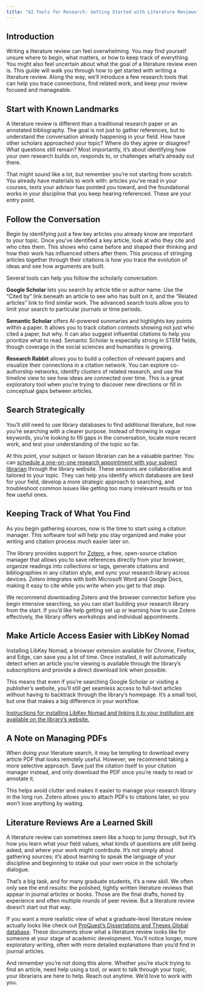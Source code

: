 ```yaml
---
title: "AI Tools for Research: Getting Started with Literature Reviews"
---
```


## Introduction

Writing a literature review can feel overwhelming. You may find yourself unsure where to begin, what matters, or how to keep track of everything. You might also feel uncertain about what the goal of a literature review even is. This guide will walk you through how to get started with writing a literature review. Along the way, we’ll introduce a few research tools that can help you trace connections, find related work, and keep your review focused and manageable.

## Start with Known Landmarks

A literature review is different than a traditional research paper or an annotated bibliography. The goal is not just to gather references, but to understand the conversation already happening in your field. How have other scholars approached your topic? Where do they agree or disagree? What questions still remain? Most importantly, it’s about identifying how your own research builds on, responds to, or challenges what’s already out there.

That might sound like a lot, but remember you’re not starting from scratch. You already have materials to work with: articles you’ve read in your courses, texts your advisor has pointed you toward, and the foundational works in your discipline that you keep hearing referenced. These are your entry point.

## Follow the Conversation

Begin by identifying just a few key articles you already know are important to your topic. Once you’ve identified a key article, look at who they cite and who cites them. This shows who came before and shaped their thinking and how their work has influenced others after them. This process of stringing articles together through their citations is how you trace the evolution of ideas and see how arguments are built.

Several tools can help you follow the scholarly conversation:

**Google Scholar** lets you search by article title or author name. Use the “Cited by” link beneath an article to see who has built on it, and the “Related articles” link to find similar work. The advanced search tools allow you to limit your search to particular journals or time periods.

**Semantic Scholar** offers AI-powered summaries and highlights key points within a paper. It allows you to track citation contexts showing not just who cited a paper, but why. It can also suggest influential citations to help you prioritize what to read. Semantic Scholar is especially strong in STEM fields, though coverage in the social sciences and humanities is growing.

**Research Rabbit** allows you to build a collection of relevant papers and visualize their connections in a citation network. You can explore co-authorship networks, identify clusters of related research, and use the timeline view to see how ideas are connected over time. This is a great exploratory tool when you’re trying to discover new directions or fill in conceptual gaps between articles.

## Search Strategically

You’ll still need to use library databases to find additional literature, but now you’re searching with a clearer purpose. Instead of throwing in vague keywords, you’re looking to fill gaps in the conversation, locate more recent work, and test your understanding of the topic so far.

At this point, your subject or liaison librarian can be a valuable partner. You can [schedule a one-on-one research appointment with your subject librarian]() through the library website. These sessions are collaborative and tailored to your topic. They can help you identify which databases are best for your field, develop a more strategic approach to searching, and troubleshoot common issues like getting too many irrelevant results or too few useful ones.

## Keeping Track of What You Find

As you begin gathering sources, now is the time to start using a citation manager. This software tool will help you stay organized and make your writing and citation process much easier later on.

The library provides support for [Zotero](), a free, open-source citation manager that allows you to save references directly from your browser, organize readings into collections or tags, generate citations and bibliographies in any citation style, and sync your research library across devices. Zotero integrates with both Microsoft Word and Google Docs, making it easy to cite while you write when you get to that step.

We recommend downloading Zotero and the browser connector before you begin intensive searching, so you can start building your research library from the start. If you’d like help getting set up or learning how to use Zotero effectively, the library offers workshops and individual appointments.

## Make Article Access Easier with LibKey Nomad

Installing LibKey Nomad, a browser extension available for Chrome, Firefox, and Edge, can save you a lot of time. Once installed, it will automatically detect when an article you’re viewing is available through the library’s subscriptions and provide a direct download link when possible.

This means that even if you’re searching Google Scholar or visiting a publisher’s website, you’ll still get seamless access to full-text articles without having to backtrack through the library’s homepage. It’s a small tool, but one that makes a big difference in your workflow.

[Instructions for installing LibKey Nomad and linking it to your institution are available on the library’s website.]()

## A Note on Managing PDFs

When doing your literature search, it may be tempting to download every article PDF that looks remotely useful. However, we recommend taking a more selective approach. Save just the citation itself to your citation manager instead, and only download the PDF once you’re ready to read or annotate it.

This helps avoid clutter and makes it easier to manage your research library in the long run. Zotero allows you to attach PDFs to citations later, so you won’t lose anything by waiting.

## Literature Reviews Are a Learned Skill

A literature review can sometimes seem like a hoop to jump through, but it’s how you learn what your field values, what kinds of questions are still being asked, and where your work might contribute. It’s not simply about gathering sources; it’s about learning to speak the language of your discipline and beginning to stake out your own voice in the scholarly dialogue.

That’s a big task, and for many graduate students, it’s a new skill. We often only see the end results: the polished, tightly written literature reviews that appear in journal articles or books. Those are the final drafts, honed by experience and often multiple rounds of peer review. But a literature review doesn’t start out that way.

If you want a more realistic view of what a graduate-level literature review actually looks like check out [ProQuest’s Dissertations and Theses Global database](). These documents show what a literature review looks like for someone at your stage of academic development. You’ll notice longer, more exploratory writing, often with more detailed explanations than you’d find in journal articles.

And remember you’re not doing this alone. Whether you’re stuck trying to find an article, need help using a tool, or want to talk through your topic, your librarians are here to help. Reach out anytime. We’d love to work with you.
